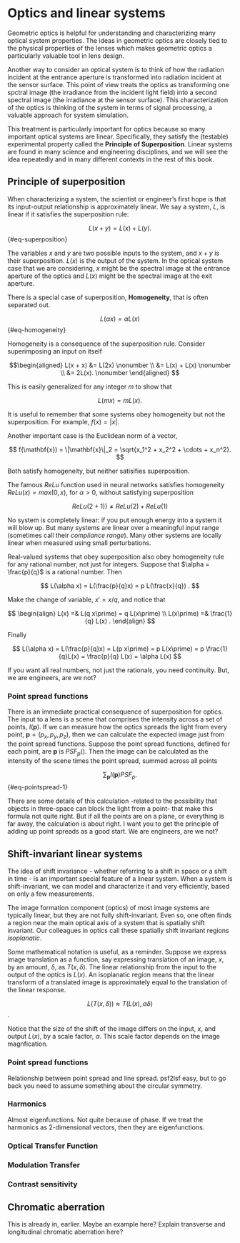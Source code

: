 # Optics and linear systems {#sec-optics-linear}
Geometric optics is helpful for understanding and characterizing many optical system properties. The ideas in geometric optics are closely tied to the physical properties of the lenses which makes geometric optics a particularly valuable tool in lens design.

Another way to consider an optical system is to think of how the radiation incident at the entrance aperture is transformed into radiation incident at the sensor surface.  This point of view treats the optics as transforming one spctral image (the irradiance from the incident light field) into a second spectral image (the irradiance at the sensor surface).  This characterization of the optics is thinking of the system in terms of signal processing, a valuable approach for system simulation.  

This treatment is particularly important for optics because so many important optical systems are linear.  Specifically, they satisfy the (testable) experimental property called the **Principle of Superposition**. Linear systems are found in many science and engineering disciplines, and we will see the idea repeatedly and in many different contexts in the rest of this book.  

## Principle of superposition
When characterizing a system, the scientist or engineer's first hope is that its input-output relationship is approximately linear. We say a system, $L$, is linear if it satisfies the superposition rule: 

$$
L(x + y) = L(x) + L(y).
$$ {#eq-superposition}

The variables $x$ and $y$ are two possible inputs to the system, and $x+y$ is their superposition. $L(x)$ is the output of the system.  In the optical system case that we are considering, $x$ might be the spectral image at the entrance aperture of the optics and $L(x)$ might be the spectral image at the exit aperture.

There is a special case of superposition,  **Homogeneity**, that is often separated out.

$$
L(\alpha x) = \alpha L(x)
$$ {#eq-homogeneity}

 Homogeneity is a consequence of the superposition rule. Consider superimposing an input on itself

$$\begin{aligned}
L(x + x) &= L(2x) \nonumber  \\ 
&= L(x) + L(x) \nonumber \\
&= 2L(x). \nonumber
\end{aligned}
$$

This is easily generalized for any integer $m$ to show that

$$
L(m x) = m  L(x).
$$

It is useful to remember that some systems obey homogeneity but not the superposition. For example, $f(x) = \lvert x \rvert$.

Another important case is the Euclidean norm of a vector, 

$$
f(\mathbf{x}) = \|\mathbf{x}\|_2 = \sqrt{x_1^2 + x_2^2 + \cdots + x_n^2}.
$$ 

Both satisfy homogeneity, but neither satisifies superposition. 

The famous $ReLu$ function used in neural networks satisfies homogeneity $ReLu(x) = max(0,x)$, for $\alpha > 0$, without satisfying superposition

$$
ReLu( 2 + 1)) \neq ReLu(2) + ReLu(1)
$$

No system is completely linear:  if you put enough energy into a system it will blow up. But many systems are linear over a meaningful input range (sometimes call their *compliance range*).  Many other systems are locally linear when measured using small perturbations.

::: {.callout-note title="Extension to rational numbers" collapse="true"}

Real-valued systems that obey superposition also obey homogeneity rule for any rational number, not just for integers. Suppose that $\alpha = \frac{p}{q}$ is a rational number. Then

$$
L(\alpha x) = L(\frac{p}{q}x) = p L(\frac{x}{q}) .
$$

Make the change of variable, $x\prime = x/q$, and notice that 

$$
\begin{align}
L(x) =& L(q x\prime) = q L(x\prime) \\
L(x\prime) =& \frac{1}{q} L(x) .
\end{align}
$$

Finally

$$
L(\alpha x) = L(\frac{p}{q}x) = L(p x\prime) = p L(x\prime) = p \frac{1}{q}L(x) = \frac{p}{q} L(x) = \alpha L(x)
$$

If you want all real numbers, not just the rationals, you need continuity.  But, we are engineers, are we not?
:::

### Point spread functions
There is an immediate practical consequence of superposition for optics.  The input to a lens is a scene that comprises the intensity across a set of points, $I(\mathbf{p})$. If we can measure how the optics spreads the light from every point, $\mathbf{p} = (p_x, p_y, p_z)$, then we can calculate the expected image just from the point spread functions. Suppose the point spread functions, defined for each point, are $\mathbf{p}$ is $PSF_p()$.  Then the image can be calculated as the intensity of the scene times the point spread, summed across all points

$$
\sum_{\mathbf{p}} I(\mathbf{p}) PSF_p .
$$ {#eq-pointspread-1}

There are some details of this calculation -related to the possibility that objects in three-space can block the light from a point- that make this formula not quite right. But if all the points are on a plane, or everything is far away, the calculation is about right. I want you to get the principle of adding up point spreads as a good start. We are engineers, are we not?

## Shift-invariant linear systems

The idea of shift invariance - whether referring to a shift in space or a shift in time - is an important special feature of a linear system. When a system is shift-invariant, we can model and characterize it and very efficiently, based on only a few measurements.

The image formation component (optics) of most image systems are typically linear, but they are not fully shift-invariant.  Even so, one often finds a region near the main optical axis of a system that is spatially shift invariant. Our colleagues in optics call these spatially shift invariant regions *isoplanatic*.  

Some mathematical notation is useful, as a reminder. Suppose we express image translation as a function, say expressing translation of an image, $x$, by an amount, $\delta$, as $T(x,\delta)$. The linear relationship from the input to the output of the optics is $L(x)$. An isoplanatic region means that the linear transform of a translated image is approximately equal to the translation of the linear response. 

$$L(T(x,\delta)) \approx T(L(x),\alpha \delta)$$.  

Notice that the size of the shift of the image differs on the input, $x$, and output $L(x)$, by a scale factor, $\alpha$. This scale factor depends on the image magnfication.

### Point spread functions


Relationship between point spread and line spread. psf2lsf easy, but to go back you need to assume something about the circular symmetry.

### Harmonics 
Almost eigenfunctions.  Not quite because of phase.  If we treat the harmonics as 2-dimensional vectors, then they are eigenfunctions.

### Optical Transfer Function

### Modulation Transfer

### Contrast sensitivity

## Chromatic aberration

This is already in, earlier.  Maybe an example here? Explain transverse and longitudinal chromatic aberration here? 





